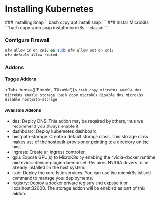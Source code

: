 
# Installing Kubernetes

<Steps>
### Installing Snap
```bash copy
apt install snap
```
### Install MicroK8s
```bash copy
sudo snap install microk8s --classic
```

### Configure Firewall
```bash copy
ufw allow in on cni0 && sudo ufw allow out on cni0
ufw default allow routed
```

### Addons
#### Toggle Addons
<Tabs items={['Enable', 'Disable']}>
  <Tab>
    ```bash copy
    microk8s enable dns
    microk8s enable storage
    ```
  </Tab>
  <Tab>
    ```bash copy
    microk8s disable dns
    microk8s disable hostpath-storage
    ```
  </Tab>
</Tabs>
#### Available Addons
* dns: Deploy DNS. This addon may be required by others, thus we recommend you always enable it.
* dashboard: Deploy kubernetes dashboard.
* hostpath-storage: Create a default storage class. This storage class makes use of the hostpath-provisioner pointing to a directory on the host.
* ingress: Create an ingress controller.
* gpu: Expose GPU(s) to MicroK8s by enabling the nvidia-docker runtime and nvidia-device-plugin-daemonset. Requires NVIDIA drivers to be already installed on the host system.
* istio: Deploy the core Istio services. You can use the microk8s istioctl command to manage your deployments.
* registry: Deploy a docker private registry and expose it on localhost:32000. The storage addon will be enabled as part of this addon.

</Steps>